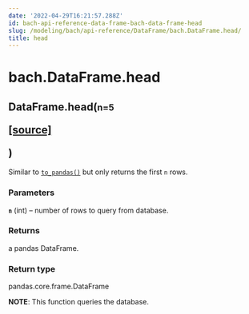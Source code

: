```yaml
---
date: '2022-04-29T16:21:57.288Z'
id: bach-api-reference-data-frame-bach-data-frame-head
slug: /modeling/bach/api-reference/DataFrame/bach.DataFrame.head/
title: head
---
```


# bach.DataFrame.head

<div class="method">
<h2 class="signature-class"><span class="additional-name">DataFrame.</span><span class="name">head(</span><small class="parameter-list"><span class="parameter" id="n">n=5</span></small>
<span class="view-code-link">

[[source]](https://github.com/objectiv/objectiv-analytics/blob/main/bach/bach/dataframe.py)

</span>
)</h2>


<div class="content">

Similar to [`to_pandas()`](/docs/modeling/bach/api-reference/DataFrame/bach.DataFrame.to-pandas/#bach.DataFrame.to-pandas) but only returns the first `n` rows.


### Parameters

**`n`** (int) – number of rows to query from database.



### Returns

a pandas DataFrame.



### Return type

pandas.core.frame.DataFrame


**NOTE**: This function queries the database.


</div>

</div>
